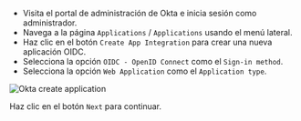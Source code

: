 - Visita el portal de administración de Okta e inicia sesión como administrador.
- Navega a la página `Applications` / `Applications` usando el menú lateral.
- Haz clic en el botón `Create App Integration` para crear una nueva aplicación OIDC.
- Selecciona la opción `OIDC - OpenID Connect` como el `Sign-in method`.
- Selecciona la opción `Web Application` como el `Application type`.

<img src="/img/assets/okta_create_application.webp" alt="Okta create application" />

Haz clic en el botón `Next` para continuar.
